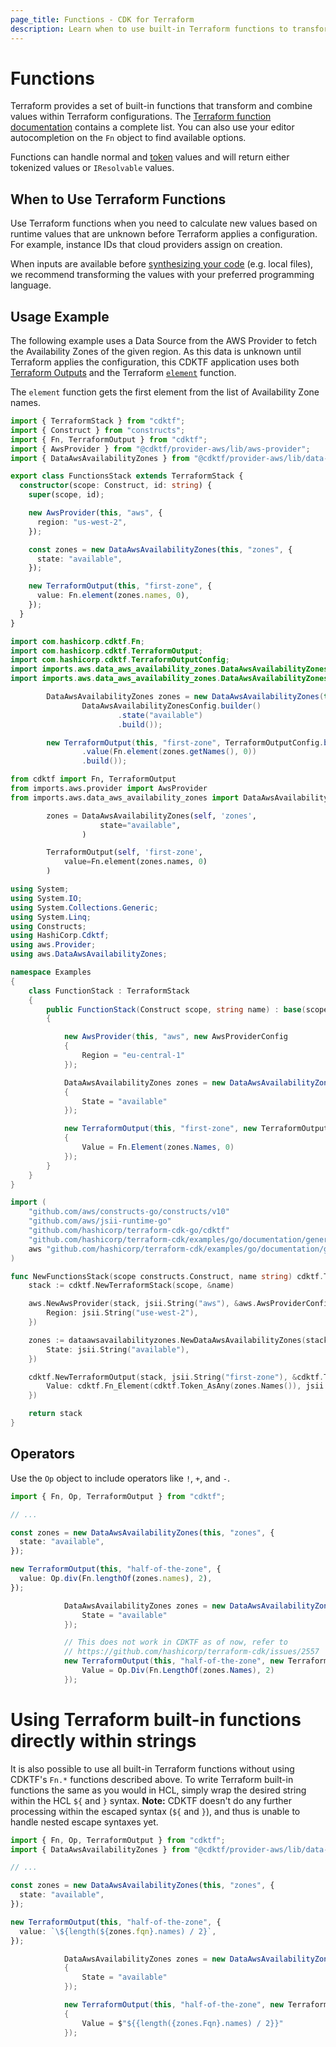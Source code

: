 ```yaml
---
page_title: Functions - CDK for Terraform
description: Learn when to use built-in Terraform functions to transform or combine values.
---
```


# Functions

Terraform provides a set of built-in functions that transform and combine values within Terraform configurations. The [Terraform function documentation](/language/functions) contains a complete list. You can also use your editor autocompletion on the `Fn` object to find available options.

Functions can handle normal and [token](/cdktf/concepts/tokens) values and will return either tokenized values or `IResolvable` values.

## When to Use Terraform Functions

Use Terraform functions when you need to calculate new values based on runtime values that are unknown before Terraform applies a configuration. For example, instance IDs that cloud providers assign on creation.

When inputs are available before [synthesizing your code](/cdktf/cli-reference/commands#synth) (e.g. local files), we recommend transforming the values with your preferred programming language.

## Usage Example

The following example uses a Data Source from the AWS Provider to fetch the Availability Zones of the given region. As this data is unknown until Terraform applies the configuration, this CDKTF application uses both [Terraform Outputs](/cdktf/concepts/variables-and-outputs#output-values) and the Terraform [`element`](/language/functions/element) function.

The `element` function gets the first element from the list of Availability Zone names.

<!-- #NEXT_CODE_BLOCK_SOURCE:ts examples/typescript/documentation#functions -->
<!-- #NEXT_CODE_BLOCK_SOURCE:java examples/java/documentation#functions-usage-example -->
<!-- #NEXT_CODE_BLOCK_SOURCE:python examples/python/documentation#functions-usage-example -->
<!-- #NEXT_CODE_BLOCK_SOURCE:csharp examples/csharp/documentation#functions -->
<!-- #NEXT_CODE_BLOCK_SOURCE:go examples/go/documentation#functions -->

<CodeTabs>

```ts
import { TerraformStack } from "cdktf";
import { Construct } from "constructs";
import { Fn, TerraformOutput } from "cdktf";
import { AwsProvider } from "@cdktf/provider-aws/lib/aws-provider";
import { DataAwsAvailabilityZones } from "@cdktf/provider-aws/lib/data-aws-availability-zones";

export class FunctionsStack extends TerraformStack {
  constructor(scope: Construct, id: string) {
    super(scope, id);

    new AwsProvider(this, "aws", {
      region: "us-west-2",
    });

    const zones = new DataAwsAvailabilityZones(this, "zones", {
      state: "available",
    });

    new TerraformOutput(this, "first-zone", {
      value: Fn.element(zones.names, 0),
    });
  }
}
```

```java
import com.hashicorp.cdktf.Fn;
import com.hashicorp.cdktf.TerraformOutput;
import com.hashicorp.cdktf.TerraformOutputConfig;
import imports.aws.data_aws_availability_zones.DataAwsAvailabilityZones;
import imports.aws.data_aws_availability_zones.DataAwsAvailabilityZonesConfig;

        DataAwsAvailabilityZones zones = new DataAwsAvailabilityZones(this, "zones",
                DataAwsAvailabilityZonesConfig.builder()
                        .state("available")
                        .build());

        new TerraformOutput(this, "first-zone", TerraformOutputConfig.builder()
                .value(Fn.element(zones.getNames(), 0))
                .build());
```

```python
from cdktf import Fn, TerraformOutput
from imports.aws.provider import AwsProvider
from imports.aws.data_aws_availability_zones import DataAwsAvailabilityZones

        zones = DataAwsAvailabilityZones(self, 'zones',
                    state="available",
                )

        TerraformOutput(self, 'first-zone',
            value=Fn.element(zones.names, 0)
        )

```

```csharp
using System;
using System.IO;
using System.Collections.Generic;
using System.Linq;
using Constructs;
using HashiCorp.Cdktf;
using aws.Provider;
using aws.DataAwsAvailabilityZones;

namespace Examples
{
    class FunctionStack : TerraformStack
    {
        public FunctionStack(Construct scope, string name) : base(scope, name)
        {

            new AwsProvider(this, "aws", new AwsProviderConfig
            {
                Region = "eu-central-1"
            });

            DataAwsAvailabilityZones zones = new DataAwsAvailabilityZones(this, "zones", new DataAwsAvailabilityZonesConfig
            {
                State = "available"
            });

            new TerraformOutput(this, "first-zone", new TerraformOutputConfig
            {
                Value = Fn.Element(zones.Names, 0)
            });
        }
    }
}
```

```go
import (
	"github.com/aws/constructs-go/constructs/v10"
	"github.com/aws/jsii-runtime-go"
	"github.com/hashicorp/terraform-cdk-go/cdktf"
	"github.com/hashicorp/terraform-cdk/examples/go/documentation/generated/hashicorp/aws/dataawsavailabilityzones"
	aws "github.com/hashicorp/terraform-cdk/examples/go/documentation/generated/hashicorp/aws/provider"
)

func NewFunctionsStack(scope constructs.Construct, name string) cdktf.TerraformStack {
	stack := cdktf.NewTerraformStack(scope, &name)

	aws.NewAwsProvider(stack, jsii.String("aws"), &aws.AwsProviderConfig{
		Region: jsii.String("use-west-2"),
	})

	zones := dataawsavailabilityzones.NewDataAwsAvailabilityZones(stack, jsii.String("zones"), &dataawsavailabilityzones.DataAwsAvailabilityZonesConfig{
		State: jsii.String("available"),
	})

	cdktf.NewTerraformOutput(stack, jsii.String("first-zone"), &cdktf.TerraformOutputConfig{
		Value: cdktf.Fn_Element(cdktf.Token_AsAny(zones.Names()), jsii.Number(0)),
	})

	return stack
}

```

</CodeTabs>

## Operators

Use the `Op` object to include operators like `!`, `+`, and `-`.

<!-- #NEXT_CODE_BLOCK_SOURCE:csharp examples/csharp/documentation#operators -->

<CodeTabs>

```typescript
import { Fn, Op, TerraformOutput } from "cdktf";

// ...

const zones = new DataAwsAvailabilityZones(this, "zones", {
  state: "available",
});

new TerraformOutput(this, "half-of-the-zone", {
  value: Op.div(Fn.lengthOf(zones.names), 2),
});
```

```csharp
            DataAwsAvailabilityZones zones = new DataAwsAvailabilityZones(this, "zones", new DataAwsAvailabilityZonesConfig {
                State = "available"
            });

            // This does not work in CDKTF as of now, refer to
            // https://github.com/hashicorp/terraform-cdk/issues/2557
            new TerraformOutput(this, "half-of-the-zone", new TerraformOutputConfig {
                Value = Op.Div(Fn.LengthOf(zones.Names), 2)
            });
```

</CodeTabs>

# Using Terraform built-in functions directly within strings

It is also possible to use all built-in Terraform functions without using CDKTF's `Fn.*` functions described above. To write Terraform built-in functions the same as you would in HCL, simply wrap the desired string within the HCL `${` and `}` syntax. **Note:** CDKTF doesn't do any further processing within the escaped syntax (`${` and `}`), and thus is unable to handle nested escape syntaxes yet.

<!-- #NEXT_CODE_BLOCK_SOURCE:csharp examples/csharp/documentation#functions-raw -->

<CodeTabs>

```typescript
import { Fn, Op, TerraformOutput } from "cdktf";
import { DataAwsAvailabilityZones } from "@cdktf/provider-aws/lib/data-aws-availability-zones";

// ...

const zones = new DataAwsAvailabilityZones(this, "zones", {
  state: "available",
});

new TerraformOutput(this, "half-of-the-zone", {
  value: `\${length(${zones.fqn}.names) / 2}`,
});
```

```csharp
            DataAwsAvailabilityZones zones = new DataAwsAvailabilityZones(this, "zones", new DataAwsAvailabilityZonesConfig
            {
                State = "available"
            });

            new TerraformOutput(this, "half-of-the-zone", new TerraformOutputConfig
            {
                Value = $"${{length({zones.Fqn}.names) / 2}}"
            });
```

</CodeTabs>
